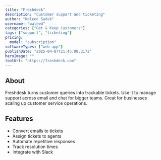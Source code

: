 ---
title: "Freshdesk"
description: "Customer support and ticketing"
author: "Waleed Sadek"
username: "waleed"
categories: ["Get & Keep Customers"]
tags: ["support", "ticketing"]
pricing:
  model: "subscription"
softwareTypes: ["web-app"]
publishDate: "2025-04-07T21:45:00.317Z"
heroImage: ""
toolUrl: "https://freshdesk.com"
---
## About
Freshdesk turns customer queries into trackable tickets. Use it to manage support across email and chat for bigger teams. Great for businesses scaling up customer service operations.

## Features
- Convert emails to tickets
- Assign tickets to agents
- Automate repetitive responses
- Track resolution times
- Integrate with Slack